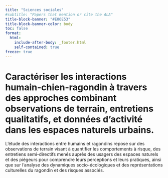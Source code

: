 ```yaml
---
title: "Sciences sociales"
#subtitle: "Papers that mention or cite the ALA"
title-block-banner: "#E06E53"
title-block-banner-color: body
toc: false
format: 
  html: 
    include-after-body: _footer.html
    self-contained: true
freeze: true
---
```


# Caractériser les interactions humain-chien-ragondin à travers des approches combinant observations de terrain, entretiens qualitatifs, et données d’activité dans les espaces naturels urbains.

L’étude des interactions entre humains et ragondins repose sur des observations de terrain visant à quantifier les comportements à risque, des entretiens semi-directifs menés auprès des usagers des espaces naturels et des piégeurs pour comprendre leurs perceptions et leurs pratiques, ainsi que sur l’analyse des dynamiques socio-écologiques et des représentations culturelles du ragondin et des risques associés.
